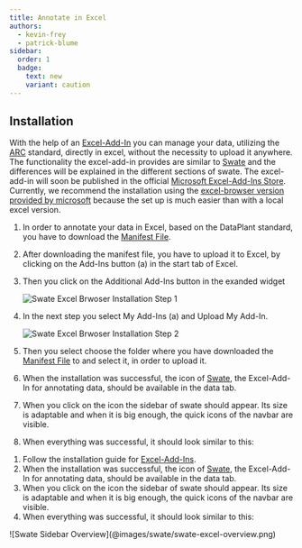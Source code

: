 ```yaml
---
title: Annotate in Excel
authors:
  - kevin-frey
  - patrick-blume
sidebar:
  order: 1
  badge:
    text: new
    variant: caution
---
```



## Installation

With the help of an [Excel-Add-In](https://learn.microsoft.com/de-de/office/dev/add-ins/excel/excel-add-ins-overview) you can manage your data, utilizing the [ARC](https://nfdi4plants.github.io/nfdi4plants.knowledgebase/core-concepts/arc/) standard, directly in excel, without the necessity to upload it anywhere. 
The functionality the excel-add-in provides are similar to [Swate](https://nfdi4plants.github.io/nfdi4plants.knowledgebase/swate/) and the differences will be explained in the different sections of swate.
The excel-add-in will soon be published in the official [Microsoft Excel-Add-Ins Store](https://appsource.microsoft.com/en-us/marketplace/apps?product=excel).
Currently, we recommend the installation using the [excel-browser version provided by microsoft](https://excel.cloud.microsoft/?wdOrigin=MARKETING.FREE.GO-TO-EXCEL) because the set up is much easier than with a local excel version.

<Tabs syncKey="swateHost">
<TabItem label="Browser">

<Steps>

1. In order to annotate your data in Excel, based on the DataPlant standard, you have to download the [Manifest File](https://github.com/nfdi4plants/Swate/tree/main/src/Client/public).
2. After downloading the manifest file, you have to upload it to Excel, by clicking on the Add-Ins button (a) in the start tab of Excel.
3. Then you click on the Additional Add-Ins button in the exanded widget

    ![Swate Excel Brwoser Installation Step 1](@images/swate/swate-browser-excel-add-in-basic.png)

4. In the next step you select My Add-Ins (a) and Upload My Add-In.

    ![Swate Excel Brwoser Installation Step 2](@images/swate/swate-browser-excel-add-in-additional-ones.png)

5. Then you select choose the folder where you have downloaded the [Manifest File](https://github.com/nfdi4plants/Swate/tree/main/src/Client/public) to and select it, in order to upload it.
6. When the installation was successful, the icon of [Swate](https://nfdi4plants.github.io/nfdi4plants.knowledgebase/swate/), the Excel-Add-In for annotating data, should be available in the data tab.
7. When you click on the icon the sidebar of swate should appear. Its size is adaptable and when it is big enough, the quick icons of the navbar are visible.
8. When everything was successful, it should look similar to this:

</Steps>

</TabItem>
<TabItem label="Excel">

<Steps>

1. Follow the installation guide for [Excel-Add-Ins](https://support.microsoft.com/en-us/office/add-or-remove-add-ins-in-excel-0af570c4-5cf3-4fa9-9b88-403625a0b460).
2. When the installation was successful, the icon of [Swate](https://nfdi4plants.github.io/nfdi4plants.knowledgebase/swate/), the Excel-Add-In for annotating data, should be available in the data tab.
3. When you click on the icon the sidebar of swate should appear. Its size is adaptable and when it is big enough, the quick icons of the navbar are visible.
4. When everything was successful, it should look similar to this:

</Steps>

</TabItem>
</Tabs>
![Swate Sidebar Overview](@images/swate/swate-excel-overview.png)

